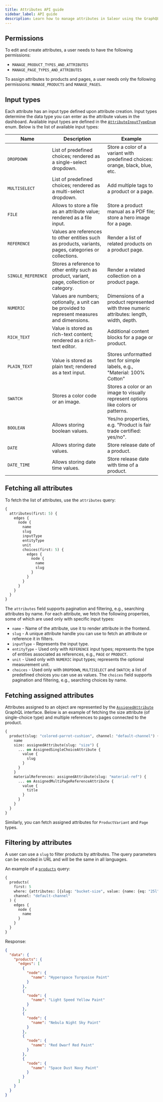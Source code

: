 ```yaml
---
title: Attributes API guide
sidebar_label: API guide
description: Learn how to manage attributes in Saleor using the GraphQL API.
---
```


## Permissions

To edit and create attributes, a user needs to have the following permissions:

- `MANAGE_PRODUCT_TYPES_AND_ATTRIBUTES`
- `MANAGE_PAGE_TYPES_AND_ATTRIBUTES`

To assign attributes to products and pages, a user needs only the following permissions: `MANAGE_PRODUCTS` and `MANAGE_PAGES`.

## Input types

Each attribute has an input type defined upon attribute creation. Input types determine the data type you can enter as the attribute values in the dashboard. Available input types are defined in the [`AttributeInputTypeEnum`](api-reference/attributes/enums/attribute-input-type-enum.mdx) enum. Below is the list of available input types:

| Name                 | Description                                                                                             | Example                                                                                  |
| ------------- | -------------------------------------------------------------------------------------------------------------- | ---------------------------------------------------------------------------------------- |
| `DROPDOWN`           | List of predefined choices; rendered as a single-select dropdown.                                       | Store a color of a variant with predefined choices: orange, black, blue, etc.            |
| `MULTISELECT`        | List of predefined choices; rendered as a multi-select dropdown.                                        | Add multiple tags to a product or a page.                                                |
| `FILE`               | Allows to store a file as an attribute value; rendered as a file input.                                 | Store a product manual as a PDF file; store a hero image for a page.                     |
| `REFERENCE`          | Values are references to other entities such as products, variants, pages, categories or collections.   | Render a list of related products on a product page.                                     |
| `SINGLE_REFERENCE`   | Stores a reference to other entity such as product, variant, page, collection or category.              | Render a related collection on a product page.                                             |
| `NUMERIC`            | Values are numbers; optionally, a unit can be provided to represent measures and dimensions.            | Dimensions of a product represented with three numeric attributes: length, width, depth. |
| `RICH_TEXT`          | Value is stored as rich-text content; rendered as a rich-text editor.                                   | Additional content blocks for a page or product.                                         |
| `PLAIN_TEXT`         | Value is stored as plain text; rendered as a text input.                                                | Stores unformatted text for simple labels, e.g., "Material: 100% Cotton"                 |
| `SWATCH`             | Stores a color code or an image.                                                                        | Stores a color or an image to visually represent options like colors or patterns.        |
| `BOOLEAN`            | Allows storing boolean values.                                                                          | Yes/no properties, e.g. "Product is fair trade certified: yes/no".                       |
| `DATE`               | Allows storing date values.                                                                             | Store release date of a product.                                                         |
| `DATE_TIME`          | Allows storing date time values.                                                                        | Store release date with time of a product.                                               |

## Fetching all attributes

To fetch the list of attributes, use the `attributes` query:

```graphql
{
  attributes(first: 5) {
    edges {
      node {
        name
        slug
        inputType
        entityType
        unit
        choices(first: 5) {
          edges {
            node {
              name
              slug
            }
          }
        }
      }
    }
  }
}
```

The `attributes` field supports pagination and filtering, e.g., searching attributes by name. For each attribute, we fetch the following properties, some of which are used only with specific input types:

- `name` - Name of the attribute, use it to render attribute in the frontend.
- `slug` - A unique attribute handle you can use to fetch an attribute or reference it in filters.
- `inputType` - Represents the input type.
- `entityType` - Used only with `REFERENCE` input types; represents the type of entities associated as references, e.g., `PAGE` or `PRODUCT`.
- `unit` - Used only with `NUMERIC` input types; represents the optional measurement unit.
- `choices` - Used only with `DROPDOWN`, `MULTISELECT` and  `SWATCH`; a list of predefined choices you can use as values. The `choices` field supports pagination and filtering, e.g., searching choices by name.

## Fetching assigned attributes

Attributes assigned to an object are represented by the [`AssignedAttribute`](api-reference/attributes/interfaces/assigned-attribute.mdx) GraphQL interface. 
Below is an example of fetching the size attribute (of single-choice type) and multiple references to pages connected to the product.

```graphql
{
  product(slug: "colored-parrot-cushion", channel: "default-channel") {
    name
    size: assignedAttribute(slug: "size") {
      ... on AssignedSingleChoiceAttribute {
        value {
          slug
        }
      }
    }
    materialReferences: assignedAttribute(slug: "material-ref") {
      ... on AssignedMultiPageReferenceAttribute {
        value {
          title
        }
      }
    }
  }
}
```

Similarly, you can fetch assigned attributes for `ProductVariant` and `Page` types.

## Filtering by attributes

A user can use a `slug` to filter products by attributes. The query parameters can be encoded in URL and will be the same in all languages.

An example of a [`products`](api-reference/products/queries/products.mdx) query:

```graphql
{
  products(
    first: 5
    where: {attributes: [{slug: "bucket-size", value: {name: {eq: "25l"}}}]}
    channel: "default-channel"
  ) {
    edges {
      node {
        name
      }
    }
  }
}
```

Response:

```json
{
  "data": {
    "products": {
      "edges": [
        {
          "node": {
            "name": "Hyperspace Turquoise Paint"
          }
        },
        {
          "node": {
            "name": "Light Speed Yellow Paint"
          }
        },
        {
          "node": {
            "name": "Nebula Night Sky Paint"
          }
        },
        {
          "node": {
            "name": "Red Dwarf Red Paint"
          }
        },
        {
          "node": {
            "name": "Space Dust Navy Paint"
          }
        }
      ]
    }
  }
}
```
